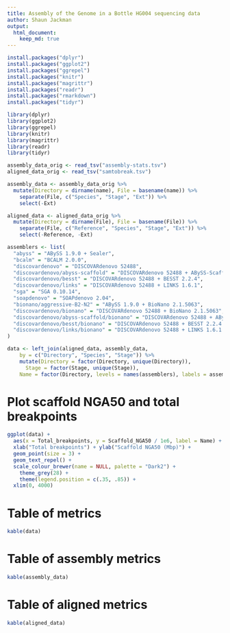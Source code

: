 ```yaml
---
title: Assembly of the Genome in a Bottle HG004 sequencing data
author: Shaun Jackman
output:
  html_document:
    keep_md: true
---
```


```r
install.packages("dplyr")
install.packages("ggplot2")
install.packages("ggrepel")
install.packages("knitr")
install.packages("magrittr")
install.packages("readr")
install.packages("rmarkdown")
install.packages("tidyr")
```

```r
library(dplyr)
library(ggplot2)
library(ggrepel)
library(knitr)
library(magrittr)
library(readr)
library(tidyr)
```

```r
assembly_data_orig <- read_tsv("assembly-stats.tsv")
aligned_data_orig <- read_tsv("samtobreak.tsv")
```

```r
assembly_data <- assembly_data_orig %>%
  mutate(Directory = dirname(name), File = basename(name)) %>%
	separate(File, c("Species", "Stage", "Ext")) %>%
	select(-Ext)

aligned_data <- aligned_data_orig %>%
  mutate(Directory = dirname(File), File = basename(File)) %>%
	separate(File, c("Reference", "Species", "Stage", "Ext")) %>%
	select(-Reference, -Ext)

assemblers <- list(
  "abyss" = "ABySS 1.9.0 + Sealer",
  "bcalm" = "BCALM 2.0.0",
  "discovardenovo" = "DISCOVARdenovo 52488",
  "discovardenovo/abyss-scaffold" = "DISCOVARdenovo 52488 + ABySS-Scaffold 1.9.0", 
  "discovardenovo/besst" = "DISCOVARdenovo 52488 + BESST 2.2.4",
  "discovardenovo/links" = "DISCOVARdenovo 52488 + LINKS 1.6.1",
  "sga" = "SGA 0.10.14",
  "soapdenovo" = "SOAPdenovo 2.04",
  "bionano/aggressive-B2-N2" = "ABySS 1.9.0 + BioNano 2.1.5063",
  "discovardenovo/bionano" = "DISCOVARdenovo 52488 + BioNano 2.1.5063",
  "discovardenovo/abyss-scaffold/bionano" = "DISCOVARdenovo 52488 + ABySS-Scaffold 1.9.0 + BioNano 2.1.5063", 
  "discovardenovo/besst/bionano" = "DISCOVARdenovo 52488 + BESST 2.2.4 + BioNano 2.1.5063",
  "discovardenovo/links/bionano" = "DISCOVARdenovo 52488 + LINKS 1.6.1 + BioNano 2.1.5063"
)

data <- left_join(aligned_data, assembly_data,
    by = c("Directory", "Species", "Stage")) %>%
	mutate(Directory = factor(Directory, unique(Directory)),
	  Stage = factor(Stage, unique(Stage)),
  	Name = factor(Directory, levels = names(assemblers), labels = assemblers))
```

# Plot scaffold NGA50 and total breakpoints
```r
ggplot(data) +
  aes(x = Total_breakpoints, y = Scaffold_NGA50 / 1e6, label = Name) +
  xlab("Total breakpoints") + ylab("Scaffold NGA50 (Mbp)") +
  geom_point(size = 3) +
  geom_text_repel() +
  scale_colour_brewer(name = NULL, palette = "Dark2") +
	theme_grey(28) +
	theme(legend.position = c(.35, .85)) +
  xlim(0, 4000)
```

# Table of metrics
```r
kable(data)
```

# Table of assembly metrics
```r
kable(assembly_data)
```

# Table of aligned metrics
```r
kable(aligned_data)
```
